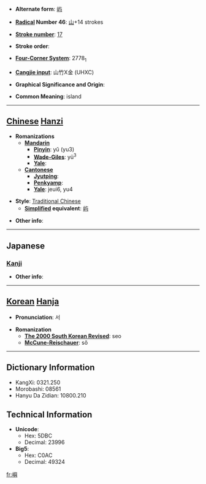 * '''Alternate form''': [[屿]]

* '''[[Wiktionary:Chinese radical index| Radical]] Number 46''': [[Wiktionary:Chinese radical index 山|山]]+14 strokes

* '''[[Wiktionary:Chinese total strokes index|Stroke number]]''': [[Wiktionary:Chinese total strokes index 17|17]]

* '''Stroke order''': 

* '''[[Wiktionary:Chinese four corner index|Four-Corner System]]''': 2778<sub>1</sub>

* '''[[Wiktionary:Chinese Cangjie index|Cangjie input]]''': 山竹X金 (UHXC)

* '''Graphical Significance and Origin''': 

* '''Common Meaning''': island

----

== [[Chinese]] [[Hanzi]] ==

* '''Romanizations'''
** '''[[Mandarin]]'''
*** '''[[Pinyin]]''': yǔ (yu3)
*** '''[[Wade-Giles]]''': yü<sup>3</sup>
*** '''[[Yale]]''': 
** '''[[Cantonese]]'''
*** '''[[Jyutping]]''':
*** '''[[Penkyamp]]''': 
*** '''[[Yale]]''': jeui6, yu4

* '''Style''': [[Traditional Chinese]] 
** '''[[Simplified Chinese|Simplified]] equivalent''': [[屿]]

* '''Other info''': 

----

==Japanese==
===[[Kanji]]===
{{kanji|on readings=[[しょ]] (sho)|kun readings=[[しま]] (shima)}}

* '''Other info''':  

----

== [[Korean]] [[Hanja]] ==

* '''Pronunciation''': 서

* '''Romanization'''
** '''[[The 2000 South Korean Revised Romanization|The 2000 South Korean Revised]]''': seo
** '''[[McCune-Reischauer]]''': sŏ

----

== Dictionary Information ==

* KangXi: 0321.250
* Morobashi: 08561
* Hanyu Da Zidian: 10800.210

== Technical Information ==

* '''Unicode''':
** Hex: 5DBC
** Decimal: 23996
* '''Big5''':
** Hex: C0AC
** Decimal: 49324

[[fr:嶼]]
